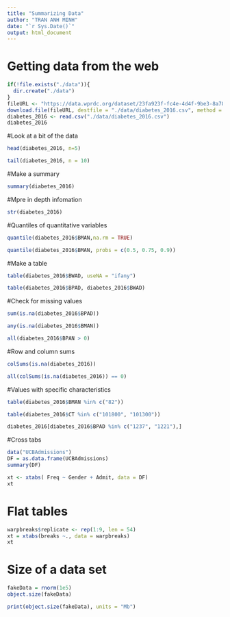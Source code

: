 ```yaml
---
title: "Summarizing Data"
author: "TRAN ANH MINH"
date: "`r Sys.Date()`"
output: html_document
---
```

# Getting data from the web
```r
if(!file.exists("./data")){
  dir.create("./data")
}
fileURL <- "https://data.wprdc.org/dataset/23fa923f-fc4e-4d4f-9be3-8a78c6674c02/resource/58e5ee1a-7428-42b1-81b7-c5a61e0719ce/download/diabetes_all_2016.csv"
download.file(fileURL, destfile = "./data/diabetes_2016.csv", method = "curl")
diabetes_2016 <- read.csv("./data/diabetes_2016.csv")
diabetes_2016
```
#Look at a bit of the data
```r
head(diabetes_2016, n=5)
```
```r
tail(diabetes_2016, n = 10)
```
#Make a summary
```r
summary(diabetes_2016)
```
#Mpre in depth infomation
```r
str(diabetes_2016)
```
#Quantiles of quantitative variables
```r

quantile(diabetes_2016$BMAN,na.rm = TRUE)

```

```r
quantile(diabetes_2016$BMAN, probs = c(0.5, 0.75, 0.9))
```
#Make a table
```r
table(diabetes_2016$BWAD, useNA = "ifany")
```


```r
table(diabetes_2016$BPAD, diabetes_2016$BWAD)
```
#Check for missing values
```r
sum(is.na(diabetes_2016$BPAD))
```
```r
any(is.na(diabetes_2016$BMAN))
```
```r
all(diabetes_2016$BPAN > 0)
```
#Row and column sums
```r
colSums(is.na(diabetes_2016))
```
```r
all(colSums(is.na(diabetes_2016)) == 0)
```
#Values with specific characteristics
```r
table(diabetes_2016$BMAN %in% c("82"))
```
```r
table(diabetes_2016$CT %in% c("101800", "101300"))
```

```r
diabetes_2016[diabetes_2016$BPAD %in% c("1237", "1221"),]
```
#Cross tabs
```r
data("UCBAdmissions")
DF = as.data.frame(UCBAdmissions)
summary(DF)
```

```r
xt <- xtabs( Freq ~ Gender + Admit, data = DF)
xt
```
# Flat tables
```r
warpbreaks$replicate <- rep(1:9, len = 54)
xt = xtabs(breaks ~., data = warpbreaks)
xt
```
# Size of a data set
```r
fakeData = rnorm(1e5)
object.size(fakeData)
```
```r
print(object.size(fakeData), units = "Mb")
```














